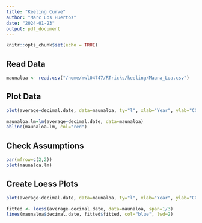 ```yaml
---
title: "Keeling Curve"
author: "Marc Los Huertos"
date: "2024-01-23"
output: pdf_document
---
```


```r
knitr::opts_chunk$set(echo = TRUE)
```

## Read Data

```r
maunaloa <- read.csv("/home/mwl04747/RTricks/keeling/Mauna_Loa.csv")
```
## Plot Data

```r
plot(average~decimal.date, data=maunaloa, ty="l", xlab="Year", ylab="CO2 Concentration (ppm)")

maunaloa.lm=lm(average~decimal.date, data=maunaloa)
abline(maunaloa.lm, col="red")
```

## Check Assumptions
```r
par(mfrow=c(2,2))
plot(maunaloa.lm)
```

## Create Loess Plots

```r
plot(average~decimal.date, data=maunaloa, ty="l", xlab="Year", ylab="CO2 Concentration (ppmv)", las=1, main="Carbon Dioxide Concentration at Mauna Loa Observatory", cex.lab=1.3)

fitted <- loess(average~decimal.date, data=maunaloa, span=1/3)
lines(maunaloa$decimal.date, fitted$fitted, col="blue", lwd=2)
```

